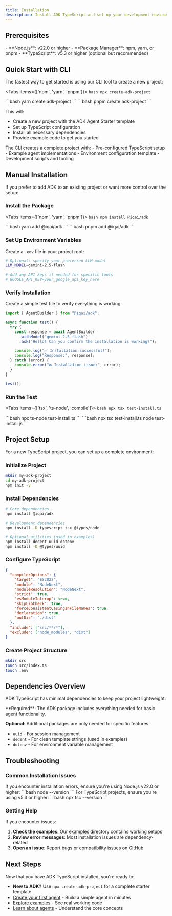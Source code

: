 ```yaml
---
title: Installation
description: Install ADK TypeScript and set up your development environment
---
```



## Prerequisites

<Callout type="info" title="System Requirements">
- **Node.js**: v22.0 or higher
- **Package Manager**: npm, yarn, or pnpm
- **TypeScript**: v5.3 or higher (optional but recommended)
</Callout>

## Quick Start with CLI

The fastest way to get started is using our CLI tool to create a new project:

<Tabs items={['npm', 'yarn', 'pnpm']}>
  <Tab value="npm">
    ```bash
    npx create-adk-project
    ```
  </Tab>

  <Tab value="yarn">
    ```bash
    yarn create adk-project
    ```
  </Tab>

  <Tab value="pnpm">
    ```bash
    pnpm create adk-project
    ```
  </Tab>
</Tabs>

This will:
- Create a new project with the ADK Agent Starter template
- Set up TypeScript configuration
- Install all necessary dependencies
- Provide example code to get you started

<Callout type="info" title="What's Included">
The CLI creates a complete project with:
- Pre-configured TypeScript setup
- Example agent implementations
- Environment configuration template
- Development scripts and tooling
</Callout>

## Manual Installation

If you prefer to add ADK to an existing project or want more control over the setup:

<Steps>

### Install the Package

<Tabs items={['npm', 'yarn', 'pnpm']}>
  <Tab value="npm">
    ```bash
    npm install @iqai/adk
    ```
  </Tab>

  <Tab value="yarn">
    ```bash
    yarn add @iqai/adk
    ```
  </Tab>

  <Tab value="pnpm">
    ```bash
    pnpm add @iqai/adk
    ```
  </Tab>
</Tabs>

### Set Up Environment Variables

Create a `.env` file in your project root:

```bash
# Optional: specify your preferred LLM model
LLM_MODEL=gemini-2.5-flash

# Add any API keys if needed for specific tools
# GOOGLE_API_KEY=your_google_api_key_here
```

### Verify Installation

Create a simple test file to verify everything is working:

```typescript
import { AgentBuilder } from "@iqai/adk";

async function test() {
  try {
    const response = await AgentBuilder
      .withModel("gemini-2.5-flash")
      .ask("Hello! Can you confirm the installation is working?");

    console.log("✅ Installation successful!");
    console.log("Response:", response);
  } catch (error) {
    console.error("❌ Installation issue:", error);
  }
}

test();
```

### Run the Test

<Tabs items={['tsx', 'ts-node', 'compile']}>
  <Tab value="tsx">
    ```bash
    npx tsx test-install.ts
    ```
  </Tab>

  <Tab value="ts-node">
    ```bash
    npx ts-node test-install.ts
    ```
  </Tab>

  <Tab value="compile">
    ```bash
    npx tsc test-install.ts
    node test-install.js
    ```
  </Tab>
</Tabs>

</Steps>

## Project Setup

For a new TypeScript project, you can set up a complete environment:

<Steps>

### Initialize Project

```bash
mkdir my-adk-project
cd my-adk-project
npm init -y
```

### Install Dependencies

```bash
# Core dependencies
npm install @iqai/adk

# Development dependencies
npm install -D typescript tsx @types/node

# Optional utilities (used in examples)
npm install dedent uuid dotenv
npm install -D @types/uuid
```

### Configure TypeScript

```json
{
  "compilerOptions": {
    "target": "ES2022",
    "module": "NodeNext",
    "moduleResolution": "NodeNext",
    "strict": true,
    "esModuleInterop": true,
    "skipLibCheck": true,
    "forceConsistentCasingInFileNames": true,
    "declaration": true,
    "outDir": "./dist"
  },
  "include": ["src/**/*"],
  "exclude": ["node_modules", "dist"]
}
```

### Create Project Structure

```bash
mkdir src
touch src/index.ts
touch .env
```

</Steps>

## Dependencies Overview

ADK TypeScript has minimal dependencies to keep your project lightweight:

<Callout type="info" title="Core Dependencies">
**Required**: The ADK package includes everything needed for basic agent functionality.

**Optional**: Additional packages are only needed for specific features:
- `uuid` - For session management
- `dedent` - For clean template strings (used in examples)
- `dotenv` - For environment variable management
</Callout>

## Troubleshooting

### Common Installation Issues

<Callout type="warn" title="Node.js Version">
If you encounter installation errors, ensure you're using Node.js v22.0 or higher:
```bash
node --version
```
</Callout>

<Callout type="warn" title="TypeScript Compatibility">
For TypeScript projects, ensure you're using v5.3 or higher:
```bash
npx tsc --version
```
</Callout>

### Getting Help

If you encounter issues:

1. **Check the examples**: Our [examples](https://github.com/IQAICOM/adk-ts/tree/main/apps/examples/src) directory contains working setups
2. **Review error messages**: Most installation issues are dependency-related
3. **Open an issue**: Report bugs or compatibility issues on GitHub

## Next Steps

Now that you have ADK TypeScript installed, you're ready to:

- **New to ADK?** Use `npx create-adk-project` for a complete starter template
- [Create your first agent](/docs/framework/get-started/quickstart) - Build a simple agent in minutes
- [Explore examples](/docs/framework/examples) - See real working code
- [Learn about agents](/docs/framework/agents) - Understand the core concepts
